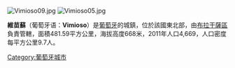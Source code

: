 [[Image:Vimioso09.jpg|right]]
[[Image:Vimioso05.jpg|thumb]]

{{Coord|41|35|1|N|6|31|42|W|display=title}}

'''維苗蘇'''（葡萄牙语：'''Vimioso'''）是[[葡萄牙|葡萄牙]]的城鎮，位於該國東北部，由[[布拉干薩區|布拉干薩區]]負責管轄，面積481.59平方公里，海拔高度668米，2011年人口4,669，人口密度每平方公里9.7人。

{{Portugal-geo-stub}}
[[Category:葡萄牙城市|Category:葡萄牙城市]]